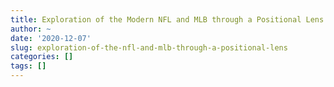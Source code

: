 ```yaml
---
title: Exploration of the Modern NFL and MLB through a Positional Lens
author: ~
date: '2020-12-07'
slug: exploration-of-the-nfl-and-mlb-through-a-positional-lens
categories: []
tags: []
---
```


